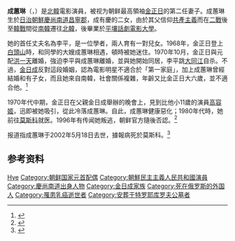 {{noteTA
|1=zh-hans:朝鲜; zh-hant:北韓;
|2=zh-hans:韩国; zh-hant:南韓;
}}
{{distinguish|陈慧琳}}
{{Refimprove|time=2017-11-02T10:07:17+00:00}}
{{Infobox_Officeholder
| 前綴尊稱   = 
| 姓名       = 成蕙琳<br>성혜림
| 圖像       =[[File:成蕙琳.jpg|200px]]
| caption   = 
| birth_date   =1937年1月24日
| birth_place     ={{KOR-JPN}}[[慶尚南道|慶尚南道]][[昌寧郡|昌寧郡]]
| death_date   = {{death date and age|2002|5|18|1937|1|24}}
| death_place     = {{RUS}}[[莫斯科|莫斯科]]
| 國籍       = {{DPRK}}
| 母校       = [[平壤話劇電影大學|平壤話劇電影大學]]
| 配偶       =  {{marriage|[[金正日|金正日]]|1968|2002}}
| 子女       = [[金正男|金正男]]（2017年殁）
| 親屬       = 成日耆（兄）<br />[[成蕙琅|成蕙琅]]（姐）
}}
{{Infobox Korean name|context=north|
hangul=성혜림|
hanja=成蕙琳|
mr=Sŏng Hyerim|
rr=Seong Hye-rim|
}}
'''成蕙琳'''（{{lang-ko|'''성혜림'''}}，{{bd|1937年|1月24日|2002年|5月18日|catIdx=S}}）是[[北韓|北韓]]電影演員，被视为朝鲜最高領袖[[金正日|金正日]]的第二任妻子。成蕙琳生於[[日治朝鮮|日治朝鮮]][[慶尚南道|慶尚南道]][[昌寧郡|昌寧郡]]，成有慶的二女，由於其父信仰[[共產主義|共產主義]]而在[[二戰|二戰]]後至[[韓戰|韓戰]]間從[[南韓|南韓]]遷往[[北韓|北韓]]，後畢業於[[平壤話劇電影大學|平壤話劇電影大學]]。

她的首任丈夫名為李平，是一位學者，兩人育有一對兒女。1968年，金正日登上[[白頭山|白頭山]]時，和同學的大嫂成蕙琳相遇，頓時被她迷住。1970年10月，金正日與元配[[洪一天|洪一天]]離婚，強迫李平與成蕙琳離婚，並與她開始同居，李平跳[[大同江|大同江]]自杀。不過，[[金日成|金日成]]反對這段婚姻，認為電影明星不適合於「第一家庭」，加上成蕙琳曾經結婚和有子女，而且她來自南韓，社會關係複雜，年齡又比金正日大六歲，並不適合他。<ref>{{cite news |title=A N.Korean life shattered by Kim Jong-il's secret |url=https://www.reuters.com/article/us-korea-north-secret-idUSTRE6120WJ20100203 |accessdate=2021-10-13 |work=Reuters |date=2010-02-03 |language=en |archive-date=2021-11-02 |archive-url=https://web.archive.org/web/20211102205751/https://www.reuters.com/article/us-korea-north-secret-idUSTRE6120WJ20100203 |dead-url=no }}</ref>

1970年代中期，金正日在父親金日成舉辦的晚會上，見到比他小11歲的演員[[高容姬|高容姬]]，迅即被她吸引，從此冷落成蕙琳。自此，成蕙琳健康惡化；1980年代時，她前往[[莫斯科|莫斯科]]就医。1996年有传闻她叛逃，朝鲜官方隨後否認。<ref>{{cite news |title='I Have Lived A Life That Cannot Be Told Without Tears' |url=https://www.huffingtonpost.co.uk/2013/10/12/north-korea-defector-yodo_n_4088122.html |accessdate=2021-10-13 |work=HuffPost UK |date=2013-10-12 |language=en |archive-date=2021-10-28 |archive-url=https://web.archive.org/web/20211028175132/https://www.huffingtonpost.co.uk/2013/10/12/north-korea-defector-yodo_n_4088122.html |dead-url=no }}</ref>

报道指成蕙琳于2002年5月18日去世，據報病死於莫斯科。<ref>{{cite news|author=Michael Rank|author-link=Michael Rank|url=http://www.atimes.com/atimes/Korea/NB18Dg01.html|archive-url=https://web.archive.org/web/20120217105207/http://www.atimes.com/atimes/Korea/NB18Dg01.html|url-status=unfit|archive-date=17 February 2012|title=North Korean secrets lie six feet under|newspaper=Asia Times Online|date=18 February 2012}}</ref>

==参考资料==
{{reflist}}

{{金日成家族}}
{{DEFAULTSORT:Song}}
[[Category:成姓|Hye]]
[[Category:朝鲜国家元首配偶|Category:朝鲜国家元首配偶]]
[[Category:朝鮮民主主義人民共和國演員|Category:朝鮮民主主義人民共和國演員]]
[[Category:慶尚南道出身人物|Category:慶尚南道出身人物]]
[[Category:金日成家族|Category:金日成家族]]
[[Category:死在俄罗斯的外国人|Category:死在俄罗斯的外国人]]
[[Category:罹患乳癌逝世者|Category:罹患乳癌逝世者]]
[[Category:安葬于特罗耶库罗夫公墓者|Category:安葬于特罗耶库罗夫公墓者]]